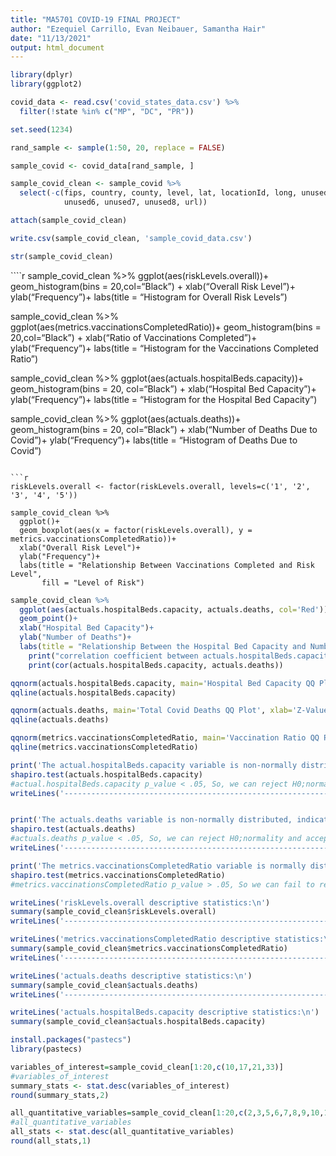 ---
title: "MA5701 COVID-19 FINAL PROJECT"
author: "Ezequiel Carrillo, Evan Neibauer, Samantha Hair"
date: "11/13/2021"
output: html_document
---

```{r setup}
library(dplyr)
library(ggplot2)
```


```{r Load Data}
covid_data <- read.csv('covid_states_data.csv') %>% 
  filter(!state %in% c("MP", "DC", "PR"))
```

```{r Random Selection}
set.seed(1234) 

rand_sample <- sample(1:50, 20, replace = FALSE)
```

```{r Subset Data}
sample_covid <- covid_data[rand_sample, ]
```

```{r Clean Data}
sample_covid_clean <- sample_covid %>% 
  select(-c(fips, country, county, level, lat, locationId, long, unused1, unused2, unused3, unused4, unused5, 
            unused6, unused7, unused8, url))

attach(sample_covid_clean)
```

```{r Write cleaned sample population .csv}
write.csv(sample_covid_clean, 'sample_covid_data.csv')
```

```{r Display Data Sample Structure }
str(sample_covid_clean)

```

````{r Histograms of each variable}
sample_covid_clean %>% 
  ggplot(aes(riskLevels.overall))+
  geom_histogram(bins = 20,col="Black") +
  xlab("Overall Risk Level")+
  ylab("Frequency")+
  labs(title = "Histogram for Overall Risk Levels")

sample_covid_clean %>% 
  ggplot(aes(metrics.vaccinationsCompletedRatio))+
  geom_histogram(bins = 20,col="Black") +
  xlab("Ratio of Vaccinations Completed")+
  ylab("Frequency")+
  labs(title = "Histogram for the Vaccinations Completed Ratio") 

sample_covid_clean %>% 
  ggplot(aes(actuals.hospitalBeds.capacity))+
  geom_histogram(bins = 20, col="Black") +
  xlab("Hospital Bed Capacity")+
  ylab("Frequency")+
  labs(title = "Histogram for the Hospital Bed Capacity")

sample_covid_clean %>% 
  ggplot(aes(actuals.deaths))+
  geom_histogram(bins = 20, col="Black") +
  xlab("Number of Deaths Due to Covid")+
  ylab("Frequency")+
  labs(title = "Histogram of Deaths Due to Covid")
```

```{r Bar Plot}
riskLevels.overall <- factor(riskLevels.overall, levels=c('1', '2', '3', '4', '5'))

sample_covid_clean %>% 
  ggplot()+ 
  geom_boxplot(aes(x = factor(riskLevels.overall), y = metrics.vaccinationsCompletedRatio))+
  xlab("Overall Risk Level")+
  ylab("Frequency")+
  labs(title = "Relationship Between Vaccinations Completed and Risk Level", 
       fill = "Level of Risk")
```

```{r Scatter Plot}
sample_covid_clean %>% 
  ggplot(aes(actuals.hospitalBeds.capacity, actuals.deaths, col='Red'))+
  geom_point()+
  xlab("Hospital Bed Capacity")+
  ylab("Number of Deaths")+
  labs(title = "Relationship Between the Hospital Bed Capacity and Number of Deaths")
    print("correlation coefficient between actuals.hospitalBeds.capacity and actuals.deaths:");
    print(cor(actuals.hospitalBeds.capacity, actuals.deaths)) 
```

```{r QQ Plots}
qqnorm(actuals.hospitalBeds.capacity, main='Hospital Bed Capacity QQ Plot', xlab='Z-Value', ylab='Bed Capacity', col='Blue')
qqline(actuals.hospitalBeds.capacity)

qqnorm(actuals.deaths, main='Total Covid Deaths QQ Plot', xlab='Z-Value', ylab='Deaths',  col='Blue')
qqline(actuals.deaths)

qqnorm(metrics.vaccinationsCompletedRatio, main='Vaccination Ratio QQ Plot', xlab='Z-Value', ylab='Vaccination Ratio',  col='Blue')
qqline(metrics.vaccinationsCompletedRatio)
```

```{r Shapiro Tests for Normality}
print('The actual.hospitalBeds.capacity variable is non-normally distributed, indicated by the QQ plot and the results of the Shapiro-Wilk test')
shapiro.test(actuals.hospitalBeds.capacity)
#actual.hospitalBeds.capacity p_value < .05, So, we can reject H0;normality and accept HA; non-normal distribution
writeLines('------------------------------------------------------------------------------------------------------------\n')


print('The actuals.deaths variable is non-normally distributed, indicated by the QQ plot and the results of the Shapiro-Wilk test')
shapiro.test(actuals.deaths)
#actuals.deaths p_value < .05, So, we can reject H0;normality and accept HA; non-normal distribution
writeLines('------------------------------------------------------------------------------------------------------------\n')

print('The metrics.vaccinationsCompletedRatio variable is normally distributed, indicated by the QQ plot and the results of the Shapiro-Wilk test')
shapiro.test(metrics.vaccinationsCompletedRatio)
#metrics.vaccinationsCompletedRatio p_value > .05, So we can fail to reject H0; normal distribution
```

```{r Summary Statistics}
writeLines('riskLevels.overall descriptive statistics:\n')
summary(sample_covid_clean$riskLevels.overall)
writeLines('------------------------------------------------------------------------------------------------------------\n')

writeLines('metrics.vaccinationsCompletedRatio descriptive statistics:\n')
summary(sample_covid_clean$metrics.vaccinationsCompletedRatio)
writeLines('------------------------------------------------------------------------------------------------------------\n')

writeLines('actuals.deaths descriptive statistics:\n')
summary(sample_covid_clean$actuals.deaths)
writeLines('------------------------------------------------------------------------------------------------------------\n')

writeLines('actuals.hospitalBeds.capacity descriptive statistics:\n')
summary(sample_covid_clean$actuals.hospitalBeds.capacity)
```
```{r Install pastec package}
install.packages("pastecs")
library(pastecs)
```
```{r More Summary Stats on Variables of Interest}
variables_of_interest=sample_covid_clean[1:20,c(10,17,21,33)]
#variables_of_interest
summary_stats <- stat.desc(variables_of_interest)
round(summary_stats,2)
```
```{r Summary Stats on All Quantitative Variables}
all_quantitative_variables=sample_covid_clean[1:20,c(2,3,5,6,7,8,9,10,11,12,13,14,15,16,17,18,19,20,21,22,23,24,25,26,27,28,29,30,32,33,34,35,36)]
#all_quantitative_variables
all_stats <- stat.desc(all_quantitative_variables)
round(all_stats,1)
```

